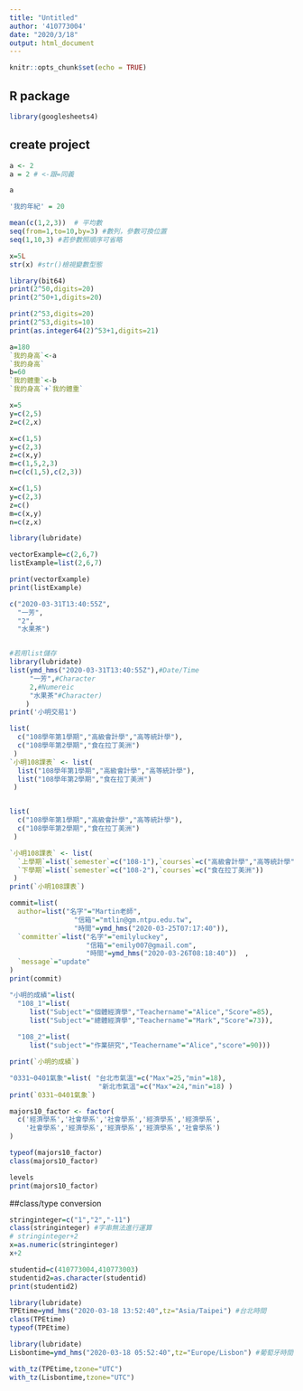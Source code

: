 ```yaml
---
title: "Untitled"
author: '410773004'
date: "2020/3/18"
output: html_document
---
```


```r
knitr::opts_chunk$set(echo = TRUE)
```

## R package

```r
library(googlesheets4)
```

## create project
```r
a <- 2 
a = 2 # <-跟=同義
```

```r
a
```

```r
'我的年紀' = 20
```

```r
mean(c(1,2,3))  # 平均數
seq(from=1,to=10,by=3) #數列，參數可換位置
seq(1,10,3) #若參數照順序可省略
```


```r
x=5L
str(x) #str()檢視變數型態
```

```r
library(bit64)
print(2^50,digits=20)
print(2^50+1,digits=20)

print(2^53,digits=20)
print(2^53,digits=10)
print(as.integer64(2)^53+1,digits=21)
```

```r
a=180
`我的身高`<-a
`我的身高`
b=60
`我的體重`<-b
`我的身高`+`我的體重`
```

```r
x=5
y=c(2,5)
z=c(2,x)
```

```r
x=c(1,5)
y=c(2,3)
z=c(x,y)
m=c(1,5,2,3)
n=c(c(1,5),c(2,3))
```

```r
x=c(1,5)
y=c(2,3)
z=c()
m=c(x,y)
n=c(z,x)
```


```r
library(lubridate)
```



```r
vectorExample=c(2,6,7)
listExample=list(2,6,7)

print(vectorExample)
print(listExample)
```

```r
c("2020-03-31T13:40:55Z",
  "一芳",
  "2",
  "水果茶")


#若用list儲存
library(lubridate)
list(ymd_hms("2020-03-31T13:40:55Z"),#Date/Time
     "一芳",#Character
     2,#Numereic
     "水果茶"#Character)
    )
print('小明交易1')
```

```r
list(
  c("108學年第1學期","高級會計學","高等統計學"),
  c("108學年第2學期","食在拉丁美洲")
 )
`小明108課表` <- list(
  list("108學年第1學期","高級會計學","高等統計學"),
  list("108學年第2學期","食在拉丁美洲")
 )


list(
  c("108學年第1學期","高級會計學","高等統計學"),
  c("108學年第2學期","食在拉丁美洲")
 )

`小明108課表` <- list(
  `上學期`=list(`semester`=c("108-1"),`courses`=c("高級會計學","高等統計學")),
  `下學期`=list(`semester`=c("108-2"),`courses`=c("食在拉丁美洲"))
 )
print(`小明108課表`)

```

```r
commit=list(
  author=list("名字"="Martin老師",
                "信箱"="mtlin@gm.ntpu.edu.tw",
                "時間"=ymd_hms("2020-03-25T07:17:40")),
  `committer`=list("名字"="emilyluckey",
                   "信箱"="emily007@gmail.com",
                   "時間"=ymd_hms("2020-03-26T08:18:40"))  ,
  `message`="update"
)
print(commit)

```


```r
"小明的成績"=list(
  "108_1"=list(
     list("Subject"="個體經濟學","Teachername"="Alice","Score"=85),
     list("Subject"="總體經濟學","Teachername"="Mark","Score"=73)),
  
  "108_2"=list(
     list("subject"="作業研究","Teachername"="Alice","score"=90)))

print(`小明的成績`)
```

```r
"0331~0401氣象"=list( "台北市氣溫"=c("Max"=25,"min"=18),
                      "新北市氣溫"=c("Max"=24,"min"=18) )
print(`0331~0401氣象`)
```

```r
majors10_factor <- factor(
  c('經濟學系','社會學系','社會學系','經濟學系','經濟學系',
    '社會學系','經濟學系','經濟學系','經濟學系','社會學系')
)

typeof(majors10_factor)
class(majors10_factor)

levels
print(majors10_factor)
```

##class/type conversion
```r
stringinteger=c("1","2","-11")
class(stringinteger) #字串無法進行運算
# stringinteger+2
x=as.numeric(stringinteger)
x+2
```
```r
studentid=c(410773004,410773003)
studentid2=as.character(studentid)
print(studentid2)
```

```r
library(lubridate)
TPEtime=ymd_hms("2020-03-18 13:52:40",tz="Asia/Taipei") #台北時間
class(TPEtime)
typeof(TPEtime)
```

```r
library(lubridate)
Lisbontime=ymd_hms("2020-03-18 05:52:40",tz="Europe/Lisbon") #葡萄牙時間

```

```r
with_tz(TPEtime,tzone="UTC")
with_tz(Lisbontime,tzone="UTC")
```





























